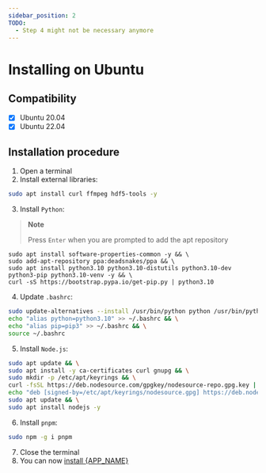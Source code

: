 ```yaml
---
sidebar_position: 2
TODO:
  - Step 4 might not be necessary anymore
---
```



# Installing on Ubuntu

## Compatibility

- [x] Ubuntu 20.04
- [x] Ubuntu 22.04

## Installation procedure

1. Open a terminal
2. Install external libraries:

```bash
sudo apt install curl ffmpeg hdf5-tools -y
```

3. Install `Python`:

> **Note**
>
> Press `Enter` when you are prompted to add the apt repository

```shell
sudo apt install software-properties-common -y && \
sudo add-apt-repository ppa:deadsnakes/ppa && \
sudo apt install python3.10 python3.10-distutils python3.10-dev python3-pip python3.10-venv -y && \
curl -sS https://bootstrap.pypa.io/get-pip.py | python3.10
```

4. Update `.bashrc`:

```bash
sudo update-alternatives --install /usr/bin/python python /usr/bin/python3.10 0 && \
echo "alias python=python3.10" >> ~/.bashrc && \
echo "alias pip=pip3" >> ~/.bashrc && \
source ~/.bashrc
```

5. Install `Node.js`:

```bash
sudo apt update && \
sudo apt install -y ca-certificates curl gnupg && \
sudo mkdir -p /etc/apt/keyrings && \
curl -fsSL https://deb.nodesource.com/gpgkey/nodesource-repo.gpg.key | sudo gpg --dearmor -o /etc/apt/keyrings/nodesource.gpg && \
echo "deb [signed-by=/etc/apt/keyrings/nodesource.gpg] https://deb.nodesource.com/node_16.x nodistro main" | sudo tee /etc/apt/sources.list.d/nodesource.list && \
sudo apt update && \
sudo apt install nodejs -y
```

6. Install `pnpm`:

```bash
sudo npm -g i pnpm
```

7. Close the terminal
8. You can now [install {APP_NAME}](../install)
